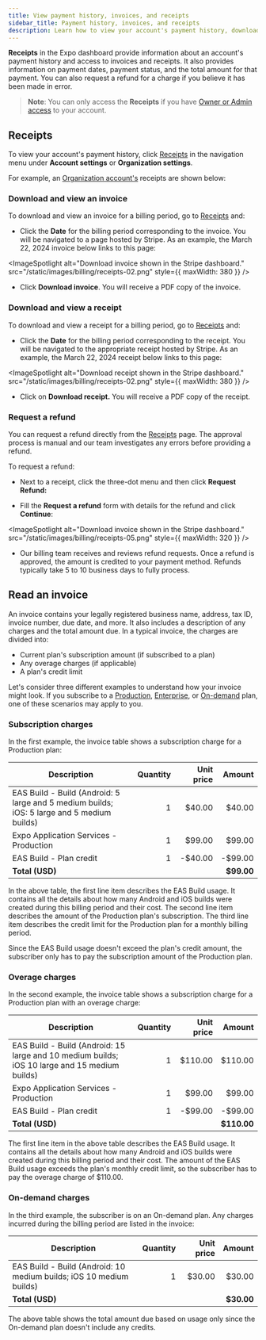```yaml
---
title: View payment history, invoices, and receipts
sidebar_title: Payment history, invoices, and receipts
description: Learn how to view your account's payment history, download invoices and receipts, and request a refund for a charge.
---
```



**Receipts** in the Expo dashboard provide information about an account's payment history and access to invoices and receipts. It also provides information on payment dates, payment status, and the total amount for that payment. You can also request a refund for a charge if you believe it has been made in error.

> **Note**: You can only access the **Receipts** if you have [Owner or Admin access](/accounts/working-together/#manage-access) to your account.

## Receipts

To view your account's payment history, click [Receipts](https://expo.dev/settings/receipts) in the navigation menu under **Account settings** or **Organization settings**.

For example, an [Organization account's](/accounts/account-types/#organizations) receipts are shown below:

<ImageSpotlight
  alt="Receipts page in the Expo dashboard."
  src="/static/images/billing/receipts-01.png"
/>

### Download and view an invoice

To download and view an invoice for a billing period, go to [Receipts](https://expo.dev/settings/receipts) and:

- Click the **Date** for the billing period corresponding to the invoice. You will be navigated to a page hosted by Stripe. As an example, the March 22, 2024 invoice below links to this page:

<ImageSpotlight
  alt="Download invoice shown in the Stripe dashboard."
  src="/static/images/billing/receipts-02.png"
  style={{ maxWidth: 380 }}
/>

- Click **Download invoice**. You will receive a PDF copy of the invoice.

### Download and view a receipt

To download and view a receipt for a billing period, go to [Receipts](https://expo.dev/settings/receipts) and:

- Click the **Date** for the billing period corresponding to the receipt. You will be navigated to the appropriate receipt hosted by Stripe. As an example, the March 22, 2024 receipt below links to this page:

<ImageSpotlight
  alt="Download receipt shown in the Stripe dashboard."
  src="/static/images/billing/receipts-02.png"
  style={{ maxWidth: 380 }}
/>

- Click on **Download receipt.** You will receive a PDF copy of the receipt.

### Request a refund

You can request a refund directly from the [Receipts](https://expo.dev/settings/receipts) page. The approval process is manual and our team investigates any errors before providing a refund.

To request a refund:

- Next to a receipt, click the three-dot menu and then click **Request Refund:**

<ImageSpotlight
  alt="Receipts page in the Expo dashboard."
  src="/static/images/billing/receipts-04.png"
/>

- Fill the **Request a refund** form with details for the refund and click **Continue**:

<ImageSpotlight
  alt="Download invoice shown in the Stripe dashboard."
  src="/static/images/billing/receipts-05.png"
  style={{ maxWidth: 320 }}
/>

- Our billing team receives and reviews refund requests. Once a refund is approved, the amount is credited to your payment method. Refunds typically take 5 to 10 business days to fully process.

## Read an invoice

An invoice contains your legally registered business name, address, tax ID, invoice number, due date, and more. It also includes a description of any charges and the total amount due. In a typical invoice, the charges are divided into:

- Current plan's subscription amount (if subscribed to a plan)
- Any overage charges (if applicable)
- A plan's credit limit

Let's consider three different examples to understand how your invoice might look. If you subscribe to a [Production](/billing/plans/#production), [Enterprise](/billing/plans/#enterprise), or [On-demand](/billing/plans/#on-demand) plan, one of these scenarios may apply to you.

### Subscription charges

In the first example, the invoice table shows a subscription charge for a Production plan:

| Description                                                                                | Quantity | Unit price |     Amount |
| ------------------------------------------------------------------------------------------ | -------: | ---------: | ---------: |
| EAS Build - Build (Android: 5 large and 5 medium builds; iOS: 5 large and 5 medium builds) |        1 |     $40.00 |     $40.00 |
| Expo Application Services - Production                                                     |        1 |     $99.00 |     $99.00 |
| EAS Build - Plan credit                                                                    |        1 |    -$40.00 |    -$99.00 |
| **Total (USD)**                                                                            |          |            | **$99.00** |

In the above table, the first line item describes the EAS Build usage. It contains all the details about how many Android and iOS builds were created during this billing period and their cost. The second line item describes the amount of the Production plan's subscription. The third line item describes the credit limit for the Production plan for a monthly billing period.

Since the EAS Build usage doesn't exceed the plan's credit amount, the subscriber only has to pay the subscription amount of the Production plan.

### Overage charges

In the second example, the invoice table shows a subscription charge for a Production plan with an overage charge:

| Description                                                                                   | Quantity | Unit price |      Amount |
| --------------------------------------------------------------------------------------------- | -------: | ---------: | ----------: |
| EAS Build - Build (Android: 15 large and 10 medium builds; iOS 10 large and 15 medium builds) |        1 |    $110.00 |     $110.00 |
| Expo Application Services - Production                                                        |        1 |     $99.00 |      $99.00 |
| EAS Build - Plan credit                                                                       |        1 |    -$99.00 |     -$99.00 |
| **Total (USD)**                                                                               |          |            | **$110.00** |

The first line item in the above table describes the EAS Build usage. It contains all the details about how many Android and iOS builds were created during this billing period and their cost. The amount of the EAS Build usage exceeds the plan's monthly credit limit, so the subscriber has to pay the overage charge of $110.00.

### On-demand charges

In the third example, the subscriber is on an On-demand plan. Any charges incurred during the billing period are listed in the invoice:

| Description                                                         | Quantity | Unit price |     Amount |
| ------------------------------------------------------------------- | -------: | ---------: | ---------: |
| EAS Build - Build (Android: 10 medium builds; iOS 10 medium builds) |        1 |     $30.00 |     $30.00 |
| **Total (USD)**                                                     |          |            | **$30.00** |

The above table shows the total amount due based on usage only since the On-demand plan doesn't include any credits.
